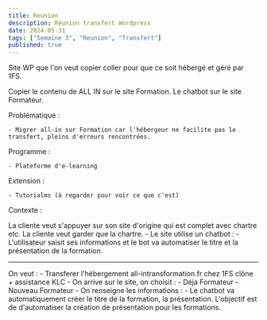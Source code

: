 ```yaml
---
title: Reunion
description: Réunion transfert Wordpress
date: 2024-05-31
tags: ["Semaine 3", "Reunion", "Transfert"]
published: true
---
```




Site WP que l'on veut copier coller pour que ce soit hébergé et géré par 1FS.

Copier le contenu de ALL IN sur le site Formation.
Le chatbot sur le site Formateur.


Problématique :


    - Migrer all-in sur Formation car l'hébergeur ne facilite pas le transfert, pleins d'erreurs rencontrées.

Programme :

    - Plateforme d'e-learning

Extension :

    - Tutorialms (à regarder pour voir ce que c'est)


Contexte :

La cliente veut s'appuyer sur son site d'origine qui est complet avec chartre etc.
La cliente veut garder que la chartre.
    - Le site utilise un chatbot :
    - L'utilisateur saisit ses informations et le bot va automatiser le titre et la présentation de la formation.

---

On veut :
    - Transferer l'hébergement all-intransformation.fr chez 1FS clône + assistance KLC
    - On arrive sur le site, on choisit :
        - Déja Formateur
        - Nouveau Formateur
            - On renseigne les informations :
                - Le chatbot va automatiquement créer le titre de la formation, la présentation.
                    L'objectif est de d'automatiser la création de présentation pour les formations.